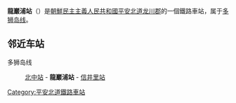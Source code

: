 {{朝鮮半島車站資訊
|公司色 = blue
|文字色 = 
|站名 = 龍巖浦站
|圖片 = 
|pxl = 
|圖片說明 =
|前一站 = [[北中站|北中]]
|前一站距離 = 7.0
|後一站距離 = 6.3
|後一站 = [[信井里站|信井里]]
|所屬路線 = [[多狮岛线|多狮岛线]]
|距離 = 10.5
|起點站 = [[龙川站_(平安北道)|龙川]]
|諺文 = 룡암포역
|朝鮮漢字 = 龍巖浦驛
|文觀部式 = 
|馬-賴式 = Ryongamp'o-yŏk
|副站名 = 
|車站編號 = 
|停站路線數 = 
|所屬公司 = [[朝鮮民主主義人民共和國鐵道省|朝鮮民主主義人民共和國鐵道省]]
|所在地 =[[平安北道|平安北道]][[龙川郡|龙川郡]]
|車站構造 = 地面车站
|月台配置 = 
|啟用年月日 =
|廢站年月日 = 
|上下車人次 = 
|統計年度 = 
|轉車 = 
|備註 = 
|全寬備註 = 
}}

'''龍巖浦站'''（{{lang-ko|룡암포역}}）是[[朝鮮民主主義人民共和國|朝鮮民主主義人民共和國]][[平安北道|平安北道]][[龙川郡|龙川郡]]的一個鐵路車站，属于[[多狮岛线|多狮岛线]]。

==邻近车站==
多狮岛线
:[[北中站|北中站]] - '''龍巖浦站''' - [[信井里站|信井里站]]

{{朝鲜铁路小作品}}

{{多狮岛线}}

[[Category:平安北道鐵路車站|Category:平安北道鐵路車站]]
